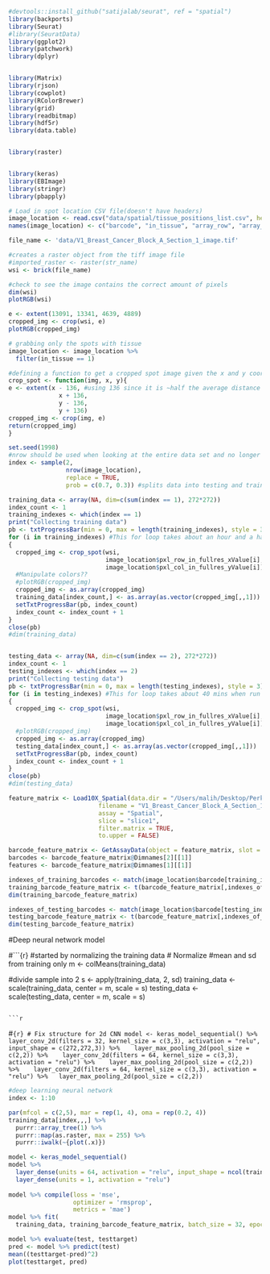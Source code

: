 

```r
#devtools::install_github("satijalab/seurat", ref = "spatial")
library(backports)
library(Seurat)
#library(SeuratData)
library(ggplot2)
library(patchwork)
library(dplyr)


library(Matrix)
library(rjson)
library(cowplot)
library(RColorBrewer)
library(grid)
library(readbitmap)
library(hdf5r)
library(data.table)


library(raster)


library(keras)
library(EBImage)
library(stringr)
library(pbapply)
```

```r
# Load in spot location CSV file(doesn't have headers)
image_location <- read.csv("data/spatial/tissue_positions_list.csv", header=FALSE)
names(image_location) <- c("barcode", "in_tissue", "array_row", "array_col", "pxl_col_in_fullres_yValue", "pxl_row_in_fullres_xValue")
```

```r
file_name <- 'data/V1_Breast_Cancer_Block_A_Section_1_image.tif'

#creates a raster object from the tiff image file
#imported_raster <- raster(str_name)
wsi <- brick(file_name)

#check to see the image contains the correct amount of pixels
dim(wsi)
plotRGB(wsi)

e <- extent(13091, 13341, 4639, 4889)
cropped_img <- crop(wsi, e)
plotRGB(cropped_img)
```

```r
# grabbing only the spots with tissue
image_location <- image_location %>%
  filter(in_tissue == 1)

#defining a function to get a cropped spot image given the x and y coordinates of the center of the spot
crop_spot <- function(img, x, y){
e <- extent(x - 136, #using 136 since it is ~half the average distance (273 pixels) between spot centers. We could consider using a different measure to more closely fit to the spot ratius.
              x + 136,
              y - 136,
              y + 136)
cropped_img <- crop(img, e)
return(cropped_img)
}
```

```r
set.seed(1998)
#nrow should be used when looking at the entire data set and no longer restricting to 500 spots
index <- sample(2,
                nrow(image_location),
                replace = TRUE,
                prob = c(0.7, 0.3)) #splits data into testing and training

training_data <- array(NA, dim=c(sum(index == 1), 272*272))
index_count <- 1 
training_indexes <- which(index == 1)
print("Collecting training data")
pb <- txtProgressBar(min = 0, max = length(training_indexes), style = 3)
for (i in training_indexes) #This for loop takes about an hour and a half when run on all spots
{
  cropped_img <- crop_spot(wsi, 
                           image_location$pxl_row_in_fullres_xValue[i], 
                           image_location$pxl_col_in_fullres_yValue[i])
  #Manipulate colors??
  #plotRGB(cropped_img) 
  cropped_img <- as.array(cropped_img)
  training_data[index_count,] <- as.array(as.vector(cropped_img[,,1]))
  setTxtProgressBar(pb, index_count)
  index_count <- index_count + 1
}
close(pb)
#dim(training_data)


testing_data <- array(NA, dim=c(sum(index == 2), 272*272))
index_count <- 1
testing_indexes <- which(index == 2)
print("Collecting testing data")
pb <- txtProgressBar(min = 0, max = length(testing_indexes), style = 3)
for (i in testing_indexes) #This for loop takes about 40 mins when run on all spots
{
  cropped_img <- crop_spot(wsi, 
                           image_location$pxl_row_in_fullres_xValue[i], 
                           image_location$pxl_col_in_fullres_yValue[i])
  #plotRGB(cropped_img)
  cropped_img <- as.array(cropped_img)
  testing_data[index_count,] <- as.array(as.vector(cropped_img[,,1]))
  setTxtProgressBar(pb, index_count)
  index_count <- index_count + 1
}
close(pb)
#dim(testing_data)
```

```r
feature_matrix <- Load10X_Spatial(data.dir = "/Users/malih/Desktop/Perkins_Lab_ST/Identifying (usable) image spots/data",
                         filename = "V1_Breast_Cancer_Block_A_Section_1_filtered_feature_bc_matrix.h5",
                         assay = "Spatial",
                         slice = "slice1",
                         filter.matrix = TRUE,
                         to.upper = FALSE)

barcode_feature_matrix <- GetAssayData(object = feature_matrix, slot = "counts")
barcodes <- barcode_feature_matrix@Dimnames[2][[1]]
features <- barcode_feature_matrix@Dimnames[1][[1]]

indexes_of_training_barcodes <- match(image_location$barcode[training_indexes], barcodes)
training_barcode_feature_matrix <- t(barcode_feature_matrix[,indexes_of_training_barcodes])
dim(training_barcode_feature_matrix)

indexes_of_testing_barcodes <- match(image_location$barcode[testing_indexes], barcodes)
testing_barcode_feature_matrix <- t(barcode_feature_matrix[,indexes_of_testing_barcodes])
dim(testing_barcode_feature_matrix)
```

#Deep neural network model

#```{r}
#started by normalizing the training data 
# Normalize
#mean and sd from training only
m <- colMeans(training_data)

#divide sample into 2
s <- apply(training_data, 2, sd)
training_data <- scale(training_data, center = m, scale = s)
testing_data <- scale(testing_data, center = m, scale = s)
```

```r

```


#```{r}
# Fix structure for 2d CNN
model <- keras_model_sequential() %>% 
  layer_conv_2d(filters = 32, kernel_size = c(3,3), activation = "relu", 
                input_shape = c(272,272,3)) %>% 
  layer_max_pooling_2d(pool_size = c(2,2)) %>% 
  layer_conv_2d(filters = 64, kernel_size = c(3,3), activation = "relu") %>% 
  layer_max_pooling_2d(pool_size = c(2,2)) %>% 
  layer_conv_2d(filters = 64, kernel_size = c(3,3), activation = "relu") %>%
  layer_max_pooling_2d(pool_size = c(2,2))
```

```r
#deep learning neural network
index <- 1:10

par(mfcol = c(2,5), mar = rep(1, 4), oma = rep(0.2, 4))
training_data[index,,,] %>% 
  purrr::array_tree(1) %>%
  purrr::map(as.raster, max = 255) %>%
  purrr::iwalk(~{plot(.x)})

model <- keras_model_sequential() 
model %>% 
  layer_dense(units = 64, activation = "relu", input_shape = ncol(training_data)) %>%
  layer_dense(units = 1, activation = "relu")
  
model %>% compile(loss = 'mse',
                  optimizer = 'rmsprop',
                  metrics = 'mae')
model %>% fit( 
  training_data, training_barcode_feature_matrix, batch_size = 32, epochs = 10)

```

```r

model %>% evaluate(test, testtarget)
pred <- model %>% predict(test)
mean((testtarget-pred)^2)
plot(testtarget, pred)
```

```r

```


